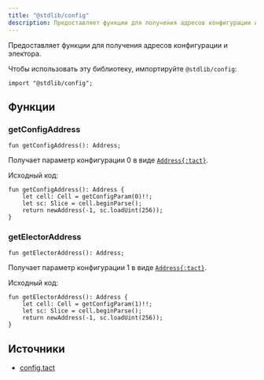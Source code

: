 ```yaml
---
title: "@stdlib/config"
description: Предоставляет функции для получения адресов конфигурации и электора
---
```


Предоставляет функции для получения адресов конфигурации и электора.

Чтобы использовать эту библиотеку, импортируйте `@stdlib/config`:

```tact
import "@stdlib/config";
```

## Функции

### getConfigAddress

```tact
fun getConfigAddress(): Address;
```

Получает параметр конфигурации $0$ в виде [`Address{:tact}`][p].

Исходный код:

```tact
fun getConfigAddress(): Address {
    let cell: Cell = getConfigParam(0)!!;
    let sc: Slice = cell.beginParse();
    return newAddress(-1, sc.loadUint(256));
}
```

### getElectorAddress

```tact
fun getElectorAddress(): Address;
```

Получает параметр конфигурации $1$ в виде [`Address{:tact}`][p].

Исходный код:

```tact
fun getElectorAddress(): Address {
    let cell: Cell = getConfigParam(1)!!;
    let sc: Slice = cell.beginParse();
    return newAddress(-1, sc.loadUint(256));
}
```

## Источники

- [config.tact](https://github.com/tact-lang/tact/blob/61541b7783098e1af669faccd7d2334c10981c72/stdlib/libs/config.tact)

[p]: /book/types#primitive-types
